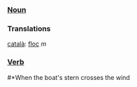 ===[[Noun]]===
=== Translations ===
[[català]]: [[floc]] ''m''
===[[Verb]]===
#*When the boat's stern crosses the wind